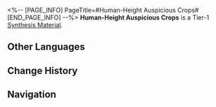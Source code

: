 <%-- [PAGE_INFO]
PageTitle=#Human-Height Auspicious Crops#
[END_PAGE_INFO] --%>
{{Item Infobox
|title       = Human-Height Auspicious Crops
|id          = 180009
|image       = Item Human-Height Auspicious Crops.png
|type        = 
|invCategory = Other Materials
|rarity      = 1
|effect      = Tier 1 Synthesis Material
|description = The robust and bountiful rice ears are astonishingly as tall as a person. In certain agricultural and pastoral delves of Xianzhou, such towering auspicious crops can be found everywhere.
|source1     = Assignment Rewards
|source2     = Longevity Hall
|source3     = Calyx (Golden)
}}
{{Description|1=''"The scholars who planted them hoped that people would never have to experience the feeling of hunger again."''}}
'''Human-Height Auspicious Crops''' is a Tier-1 [[Synthesis Material]].

==Other Languages==
{{Other Languages
|en   = Human-Height Auspicious Crops
|zhs  = 一人嘉禾
|zht  = 一人嘉禾
|ja   = 一人稲
|ko   = 사람 높이의 큰 벼
|es   = Cosecha tan alta como una persona
|fr   = Épis géants de lutte contre la faim
|ru   = Чудесный колосок размером с человека
|th   = Human-Height Auspicious Crops
|vi   = Bông Lúa Cao Bằng Người
|de   = Menschenhohe vielversprechende Pflanzen
|id   = Human-Height Auspicious Crops
|pt   = Plantações Auspiciosas de Estatura Humana
}}

==Change History==
{{Change History|2.0}}

==Navigation==
{{Synthesis Material Navbox}}